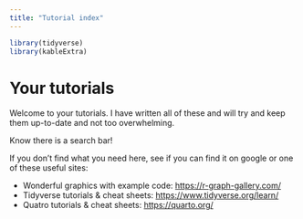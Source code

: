 ```yaml
---
title: "Tutorial index"
---
```


```r
library(tidyverse)
library(kableExtra)
```

# Your tutorials

Welcome to your tutorials. I have written all of these and will try and keep them up-to-date and not too overwhelming. 

Know there is a search bar!

If you don't find what you need here, see if you can find it on google or one of these useful sites:

-   Wonderful graphics with example code: <https://r-graph-gallery.com/>
-   Tidyverse tutorials & cheat sheets: <https://www.tidyverse.org/learn/>
-   Quatro tutorials & cheat sheets: <https://quarto.org/>
